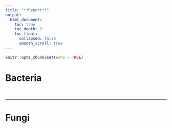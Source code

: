 ```yaml
---
title: "**Report**"
output: 
  html_document:
    toc: true
    toc_depth: 3
    toc_float:
      collapsed: false
      smooth_scroll: true
---
```


```r
knitr::opts_chunk$set(echo = TRUE)
```

# Bacteria



<br/>

***

# Fungi


